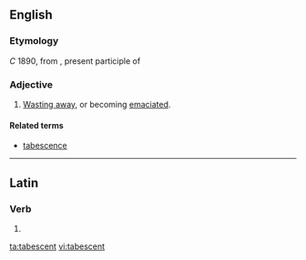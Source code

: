 ==English==

===Etymology===
''C'' 1890, from {{etyl|la|en}} {{term|tabescens|lang=la}}, present participle of  {{term|tabesco|tabescere|lang=la}}

===Adjective===
{{en-adj}}

# [[waste away|Wasting away]], or becoming [[emaciated]].

====Related terms====
* [[tabescence]]

----

==Latin==

===Verb===
{{la-verb-form|tābēscent}}

# {{conjugation of|tabesco|tābēscō|3|p|fut|act|ind|lang=la}}
{{count page|[[Wiktionary:Page count]]}}

[[ta:tabescent]]
[[vi:tabescent]]